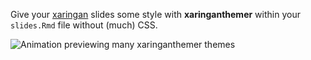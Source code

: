 [xaringan]: https://github.com/yihui/xaringan

Give your [xaringan] slides some style with **xaringanthemer** within your `slides.Rmd` file without (much) CSS.

<img src="https://raw.githubusercontent.com/gadenbuie/xaringanthemer/assets/examples.gif" alt="Animation previewing many xaringanthemer themes" />
